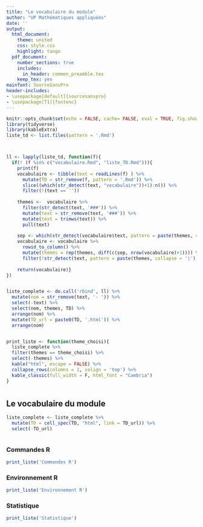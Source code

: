```yaml
---
title: "Le vocabulaire du module"
author: "UP Mathématiques appliquées"
date: ''
output:
  html_document:
    theme: united
    css: style.css
    highlight: tango
  pdf_document:
    number_sections: true
    includes:
      in_header: common_preamble.tex
    keep_tex: yes
mainfont: SourceSansPro
header-includes:
- \usepackage[default]{sourcesanspro}
- \usepackage[T1]{fontenc}
---
```

```r
knitr::opts_chunk$set(echo = FALSE, cache= FALSE, eval = TRUE, fig.show='hide', message = FALSE, warning = FALSE, results = 'markup' )
library(tidyverse)
library(kableExtra)
liste_td <- list.files(pattern = '.Rmd')



ll <- lapply(liste_td, function(f){
  if(! (f %in% c("vocabulaire.Rmd", "liste_TD.Rmd"))){
    print(f)
    vocabulaire <- tibble(text = readLines(f) ) %>% 
      mutate(TD = str_remove(f, pattern = '.Rmd')) %>% 
      slice((which(str_detect(text, "vocabulaire"))+1):n()) %>% 
      filter(!(text == ''))
    
    themes <-  vocabulaire %>% 
      filter(str_detect(text, '###')) %>%
      mutate(text = str_remove(text, '###')) %>% 
      mutate(text = trimws(text)) %>% 
      pull(text)
    
    sep <- which(str_detect(vocabulaire$text, pattern = paste(themes, collapse = '|')))
    vocabulaire <- vocabulaire %>% 
      rowid_to_column() %>% 
      mutate(themes = rep(themes, diff(c(sep, nrow(vocabulaire)+1)))) %>% 
      filter(!str_detect(text, pattern = paste(themes, collapse = '|') ) )
    
    return(vocabulaire)}
})


liste_complete <- do.call('rbind', ll) %>% 
  mutate(nom = str_remove(text, '- ')) %>% 
  select(-text) %>% 
  select(nom, themes, TD) %>% 
  arrange(nom) %>% 
  mutate(TD_url = paste0(TD, '.html')) %>% 
  arrange(nom)


print_liste <- function(theme_choisi){
  liste_complete %>%
  filter(themes == theme_choisi) %>% 
  select(-themes) %>% 
  kable("html", escape = FALSE) %>%
  collapse_rows(columns = 1, valign = 'top') %>%
  kable_classic(full_width = F, html_font = "Cambria")
}
```

# {.tabset .tabset-fade .tabset-pills}


## Le vocabulaire du module

```r
liste_complete <- liste_complete %>%
  mutate(TD = cell_spec(TD, "html", link = TD_url)) %>% 
  select(-TD_url)



```


### Commandes R

```r

print_liste('Commandes R')
```




### Environnement R

```r
print_liste('Environnement R')
```


### Statistique

```r
print_liste('Statistique') 
```

